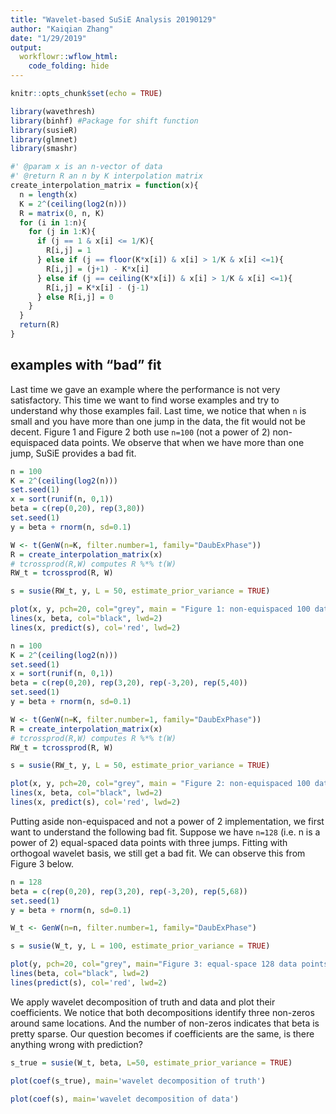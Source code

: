 ```yaml
---
title: "Wavelet-based SuSiE Analysis 20190129"
author: "Kaiqian Zhang"
date: "1/29/2019"
output: 
  workflowr::wflow_html:
    code_folding: hide
---
```


```r
knitr::opts_chunk$set(echo = TRUE)
```

```r
library(wavethresh)
library(binhf) #Package for shift function
library(susieR)
library(glmnet)
library(smashr)
```

```r
#' @param x is an n-vector of data
#' @return R an n by K interpolation matrix
create_interpolation_matrix = function(x){
  n = length(x)
  K = 2^(ceiling(log2(n)))
  R = matrix(0, n, K)
  for (i in 1:n){
    for (j in 1:K){
      if (j == 1 & x[i] <= 1/K){
        R[i,j] = 1
      } else if (j == floor(K*x[i]) & x[i] > 1/K & x[i] <=1){
        R[i,j] = (j+1) - K*x[i]
      } else if (j == ceiling(K*x[i]) & x[i] > 1/K & x[i] <=1){
        R[i,j] = K*x[i] - (j-1)
      } else R[i,j] = 0
    }
  }
  return(R)
}
```

## examples with "bad" fit

Last time we gave an example where the performance is not very satisfactory. This time we want to find worse examples and try to understand why those examples fail. Last time, we notice that when `n` is small and you have more than one jump in the data, the fit would not be decent. Figure 1 and Figure 2 both use `n=100` (not a power of 2) non-equispaced data points. We observe that when we have more than one jump, SuSiE provides a bad fit.  
```r
n = 100
K = 2^(ceiling(log2(n)))
set.seed(1)
x = sort(runif(n, 0,1))
beta = c(rep(0,20), rep(3,80))
set.seed(1)
y = beta + rnorm(n, sd=0.1)
```

```r
W <- t(GenW(n=K, filter.number=1, family="DaubExPhase"))
R = create_interpolation_matrix(x)
# tcrossprod(R,W) computes R %*% t(W)
RW_t = tcrossprod(R, W)
```

```r
s = susie(RW_t, y, L = 50, estimate_prior_variance = TRUE)
```

```r
plot(x, y, pch=20, col="grey", main = "Figure 1: non-equispaced 100 data points fit for one jump")
lines(x, beta, col="black", lwd=2)
lines(x, predict(s), col='red', lwd=2)
```

```r
n = 100
K = 2^(ceiling(log2(n)))
set.seed(1)
x = sort(runif(n, 0,1))
beta = c(rep(0,20), rep(3,20), rep(-3,20), rep(5,40))
set.seed(1)
y = beta + rnorm(n, sd=0.1)
```

```r
W <- t(GenW(n=K, filter.number=1, family="DaubExPhase"))
R = create_interpolation_matrix(x)
# tcrossprod(R,W) computes R %*% t(W)
RW_t = tcrossprod(R, W)
```

```r
s = susie(RW_t, y, L = 50, estimate_prior_variance = TRUE)
```

```r
plot(x, y, pch=20, col="grey", main = "Figure 2: non-equispaced 100 data points fit for three jumps")
lines(x, beta, col="black", lwd=2)
lines(x, predict(s), col='red', lwd=2)
```

Putting aside non-equispaced and not a power of 2 implementation, we first want to understand the following bad fit. Suppose we have `n=128` (i.e. n is a power of 2) equal-spaced data points with three jumps. Fitting with orthogoal wavelet basis, we still get a bad fit. We can observe this from Figure 3 below. 
```r
n = 128
beta = c(rep(0,20), rep(3,20), rep(-3,20), rep(5,68))
set.seed(1)
y = beta + rnorm(n, sd=0.1)
```

```r
W_t <- GenW(n=n, filter.number=1, family="DaubExPhase")
```

```r
s = susie(W_t, y, L = 100, estimate_prior_variance = TRUE)
```

```r
plot(y, pch=20, col="grey", main="Figure 3: equal-space 128 data points with three jumps")
lines(beta, col="black", lwd=2)
lines(predict(s), col='red', lwd=2)
```

We apply wavelet decomposition of truth and data and plot their coefficients. We notice that both decompositions identify three non-zeros around same locations. And the number of non-zeros indicates that beta is pretty sparse. Our question becomes if coefficients are the same, is there anything wrong with prediction?
```r
s_true = susie(W_t, beta, L=50, estimate_prior_variance = TRUE)
```

```r
plot(coef(s_true), main='wavelet decomposition of truth')
```

```r
plot(coef(s), main='wavelet decomposition of data')
```























